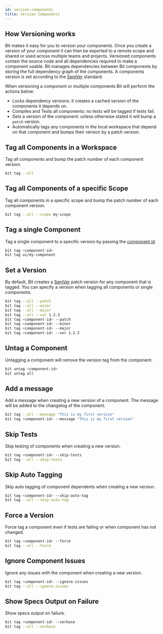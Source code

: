 ```yaml
---
id: version-components
title: Version Components
---
```


## How Versioning works

Bit makes it easy for you to version your components. Once you create a version of your component it can then be exported to a remote scope and shared or used across multiple teams and projects. Versioned components contain the source code and all dependencies required to make a component usable. Bit manages dependencies between Bit components by storing the full dependency graph of the components. A components version is set according to the [SemVer](https://semver.org/) standard.

When versioning a component or multiple components Bit will perform the actions below:

- Locks dependency versions: it creates a cached version of the components it depends on.
- Compiles and Tests all components: no tests will be tagged if tests fail.
- Sets a version of the component: unless otherwise stated it will bump a `patch` version.
- Automatically tags any components in the local workspace that depend on that component and bumps their version by a patch version.

## Tag all Components in a Workspace

Tag all components and bump the patch number of each component version.

```bash
bit tag --all
```

## Tag all Components of a specific Scope

Tag all components in a specific scope and bump the patch number of each component version.

```bash
bit tag --all --scope my-scope
```

## Tag a single Component

Tag a single component to a specific version by passing the [component id](/).

```bash
bit tag <component-id>
bit tag ui/my-component
```

## Set a Version

By default, Bit creates a [SemVer](https://semver.org/) patch version for any component that is tagged. You can specify a version when tagging all components or single components.

```bash
bit tag --all --patch
bit tag --all --minor
bit tag --all --major
bit tag --all --ver 1.2.3
bit tag <component-id> --patch
bit tag <component-id> --minor
bit tag <component-id> --major
bit tag <component-id> --ver 1.2.3
```

## Untag a Component

Untagging a component will remove the version tag from the component.

```bash
bit untag <component-id>
bit untag all
```

## Add a message

Add a message when creating a new version of a component. The message will be added to the changelog of the component.

```bash
bit tag --all --message "This is my first version"
bit tag <component-id> --message "This is my first version"
```

## Skip Tests

Skip testing of components when creating a new version.

```bash
bit tag <component-id> --skip-tests
bit tag --all --skip-tests
```

## Skip Auto Tagging

Skip auto tagging of component dependents when creating a new version.

```bash
bit tag <component-id> --skip-auto-tag
bit tag --all --skip-auto-tag
```

## Force a Version

Force tag a component even if tests are failing or when component has not changed.

```bash
bit tag <component-id> --force
bit tag --all --force
```

## Ignore Component Issues

Ignore any issues with the component when creating a new version.

```bash
bit tag <component-id> --ignore-issues
bit tag --all --ignore-issues
```

## Show Specs Output on Failure

Show specs output on failure.

```bash
bit tag <component-id> --verbose
bit tag --all --verbose
```
